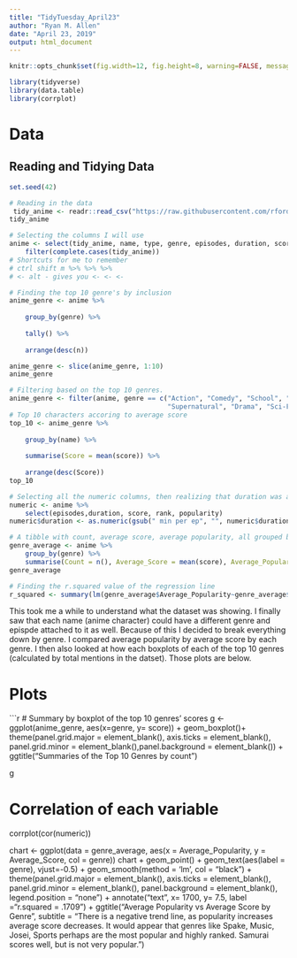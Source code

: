 ```yaml
---
title: "TidyTuesday_April23"
author: "Ryan M. Allen"
date: "April 23, 2019"
output: html_document
---
```


```r
knitr::opts_chunk$set(fig.width=12, fig.height=8, warning=FALSE, message=FALSE)
```

```r
library(tidyverse)
library(data.table)
library(corrplot)
```

# Data
## Reading and Tidying Data
```r
set.seed(42)

# Reading in the data
 tidy_anime <- readr::read_csv("https://raw.githubusercontent.com/rfordatascience/tidytuesday/master/data/2019/2019-04-23/tidy_anime.csv")
tidy_anime

# Selecting the columns I will use
anime <- select(tidy_anime, name, type, genre, episodes, duration, score, rank, popularity) %>% 
    filter(complete.cases(tidy_anime))
# Shortcuts for me to remember
# ctrl shift m %>% %>% %>% 
# <- alt - gives you <- <- <- 

# Finding the top 10 genre's by inclusion
anime_genre <- anime %>% 
    
    group_by(genre) %>% 
    
    tally() %>% 
    
    arrange(desc(n))

anime_genre <- slice(anime_genre, 1:10)
anime_genre

# Filtering based on the top 10 genres.
anime_genre <- filter(anime, genre == c("Action", "Comedy", "School", "Romance", "Fantasy", 
                                        "Supernatural", "Drama", "Sci-Fi", "Adventure", "Shounen"))
# Top 10 characters accoring to average score
top_10 <- anime_genre %>% 
    
    group_by(name) %>% 
    
    summarise(Score = mean(score)) %>% 
    
    arrange(desc(Score))
top_10

# Selecting all the numeric columns, then realizing that duration was a character
numeric <- anime %>% 
    select(episodes,duration, score, rank, popularity)
numeric$duration <- as.numeric(gsub(" min per ep", "", numeric$duration))

# A tibble with count, average score, average popularity, all grouped by genre
genre_average <- anime %>%
    group_by(genre) %>%
    summarise(Count = n(), Average_Score = mean(score), Average_Popularity = mean(popularity))
genre_average

# Finding the r.squared value of the regression line
r_squared <- summary(lm(genre_average$Average_Popularity~genre_average$Average_Score))
```

This took me a while to understand what the dataset was showing. I finally saw that each name (anime character) could have a different genre and epispde attached to it as well. Because of this I decided to break everything down by genre. I compared average popularity by average score by each genre. I then also looked at how each boxplots of each of the top 10 genres (calculated by total mentions in the datset). Those plots are below.

# Plots

```r
# Summary by boxplot of the top 10 genres' scores
g <- ggplot(anime_genre, aes(x=genre, y= score)) +
    geom_boxplot()+ theme(panel.grid.major = element_blank(), axis.ticks = element_blank(), panel.grid.minor = element_blank(),panel.background = element_blank()) + 
    ggtitle("Summaries of the Top 10 Genres by count")

g

# Correlation of each variable
corrplot(cor(numeric))

chart <- ggplot(data = genre_average, aes(x = Average_Popularity, y = Average_Score, col = genre))
chart + 
    geom_point() +
    geom_text(aes(label = genre), vjust=-0.5) + 
    geom_smooth(method = 'lm', col = "black") +
    theme(panel.grid.major = element_blank(), axis.ticks = element_blank(), panel.grid.minor = element_blank(), panel.background = element_blank(), legend.position = "none") +
    annotate("text", x= 1700, y= 7.5, label ="r.squared = .1709") + 
    ggtitle("Average Popularity vs Average Score by Genre", subtitle = "There is a negative trend line, as popularity increases
average score decreases. It would appear that genres like Spake, Music, Josei, Sports perhaps
are the most popular and highly ranked. Samurai scores well, but is not very popular.")
